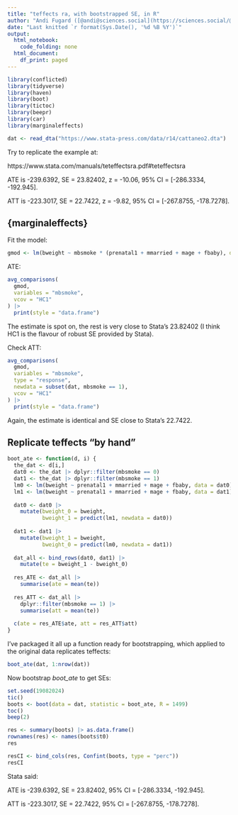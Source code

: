 ```yaml
---
title: "teffects ra, with bootstrapped SE, in R"
author: "Andi Fugard ([@andi@sciences.social](https://sciences.social/@andi))"
date: "Last knitted `r format(Sys.Date(), '%d %B %Y')`"
output:
  html_notebook:
    code_folding: none
  html_document:
    df_print: paged
---
```


```r
library(conflicted)
library(tidyverse)
library(haven)
library(boot)
library(tictoc)
library(beepr)
library(car)
library(marginaleffects)
```

```r
dat <- read_dta("https://www.stata-press.com/data/r14/cattaneo2.dta")
```


Try to replicate the example at:

https://www.stata.com/manuals/teteffectsra.pdf#teteffectsra

ATE is -239.6392, SE = 23.82402, z = -10.06, 95% CI = [-286.3334, -192.945].

ATT is -223.3017, SE = 22.7422, z = -9.82, 95% CI = [-267.8755, -178.7278].


## {marginaleffects}

Fit the model:

```r
gmod <- lm(bweight ~ mbsmoke * (prenatal1 + mmarried + mage + fbaby), data = dat)
```

ATE:

```r
avg_comparisons(
  gmod,
  variables = "mbsmoke",
  vcov = "HC1"
) |>
  print(style = "data.frame")
```

The estimate is spot on, the rest is very close to Stata's 23.82402 (I think HC1 is the flavour of robust SE provided by Stata).

Check ATT:

```r
avg_comparisons(
  gmod,
  variables = "mbsmoke",
  type = "response",
  newdata = subset(dat, mbsmoke == 1),
  vcov = "HC1"
) |>
  print(style = "data.frame")
```

Again, the estimate is identical and SE close to Stata's 22.7422.

## Replicate teffects "by hand"

```r
boot_ate <- function(d, i) {
  the_dat <- d[i,]
  dat0 <- the_dat |> dplyr::filter(mbsmoke == 0)
  dat1 <- the_dat |> dplyr::filter(mbsmoke == 1)
  lm0 <- lm(bweight ~ prenatal1 + mmarried + mage + fbaby, data = dat0)
  lm1 <- lm(bweight ~ prenatal1 + mmarried + mage + fbaby, data = dat1)
  
  dat0 <- dat0 |>
    mutate(bweight_0 = bweight,
           bweight_1 = predict(lm1, newdata = dat0))
  
  dat1 <- dat1 |>
    mutate(bweight_1 = bweight,
           bweight_0 = predict(lm0, newdata = dat1))
  
  dat_all <- bind_rows(dat0, dat1) |>
    mutate(te = bweight_1 - bweight_0)
  
  res_ATE <- dat_all |>
    summarise(ate = mean(te))
  
  res_ATT <- dat_all |>
    dplyr::filter(mbsmoke == 1) |>
    summarise(att = mean(te))
  
  c(ate = res_ATE$ate, att = res_ATT$att)
}
```


I've packaged it all up a function ready for bootstrapping, which applied to the original data replicates teffects:

```r
boot_ate(dat, 1:nrow(dat))
```

Now bootstrap _boot_ate_ to get SEs:

```r
set.seed(19082024)
tic()
boots <- boot(data = dat, statistic = boot_ate, R = 1499)
toc()
beep(2)
```


```r
res <- summary(boots) |> as.data.frame()
rownames(res) <- names(boots$t0)
res
```



```r
resCI <- bind_cols(res, Confint(boots, type = "perc"))
resCI
```

Stata said:

ATE is -239.6392, SE = 23.82402, 95% CI = [-286.3334, -192.945].

ATT is -223.3017, SE = 22.7422, 95% CI = [-267.8755, -178.7278].
